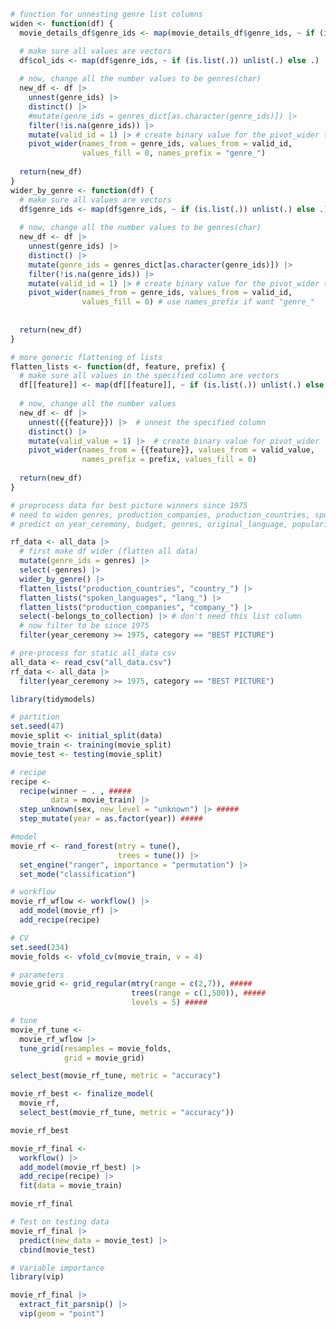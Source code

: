 

```r
# function for unnesting genre list columns
widen <- function(df) {
  movie_details_df$genre_ids <- map(movie_details_df$genre_ids, ~ if (is.list(.)) unlist(.) else .)

  # make sure all values are vectors
  df$col_ids <- map(df$genre_ids, ~ if (is.list(.)) unlist(.) else .)
    
  # now, change all the number values to be genres(char)
  new_df <- df |>
    unnest(genre_ids) |> 
    distinct() |>
    #mutate(genre_ids = genres_dict[as.character(genre_ids)]) |> 
    filter(!is.na(genre_ids)) |>
    mutate(valid_id = 1) |> # create binary value for the pivot_wider to use
    pivot_wider(names_from = genre_ids, values_from = valid_id, 
                values_fill = 0, names_prefix = "genre_")
  
  return(new_df)
}
wider_by_genre <- function(df) {
  # make sure all values are vectors
  df$genre_ids <- map(df$genre_ids, ~ if (is.list(.)) unlist(.) else .)
    
  # now, change all the number values to be genres(char)
  new_df <- df |>
    unnest(genre_ids) |> 
    distinct() |>
    mutate(genre_ids = genres_dict[as.character(genre_ids)]) |> 
    filter(!is.na(genre_ids)) |>
    mutate(valid_id = 1) |> # create binary value for the pivot_wider to use
    pivot_wider(names_from = genre_ids, values_from = valid_id, 
                values_fill = 0) # use names_prefix if want "genre_"
  
  
  return(new_df)
}

# more generic flattening of lists
flatten_lists <- function(df, feature, prefix) {
  # make sure all values in the specified column are vectors
  df[[feature]] <- map(df[[feature]], ~ if (is.list(.)) unlist(.) else .)
  
  # now, change all the number values 
  new_df <- df |> 
    unnest({{feature}}) |>  # unnest the specified column
    distinct() |> 
    mutate(valid_value = 1) |>  # create binary value for pivot_wider
    pivot_wider(names_from = {{feature}}, values_from = valid_value, 
                names_prefix = prefix, values_fill = 0)
  
  return(new_df)
}
```


```r
# preprocess data for best picture winners since 1975
# need to widen genres, production_companies, production_countries, spoken_languages
# predict on year_ceremony, budget, genres, original_language, popularity, production_companies, production_countries, revenue, runtime, spoken_langauges, vote_average, vote_count, release_month

rf_data <- all_data |>
  # first make df wider (flatten all data)
  mutate(genre_ids = genres) |>
  select(-genres) |>
  wider_by_genre() |>
  flatten_lists("production_countries", "country_") |>
  flatten_lists("spoken_languages", "lang_") |>
  flatten_lists("production_companies", "company_") |>
  select(-belongs_to_collection) |> # don't need this list column
  # now filter to be since 1975
  filter(year_ceremony >= 1975, category == "BEST PICTURE")

# pre-process for static all_data csv
all_data <- read_csv("all_data.csv")
rf_data <- all_data |>
  filter(year_ceremony >= 1975, category == "BEST PICTURE")
```

```r
library(tidymodels)

# partition
set.seed(47)
movie_split <- initial_split(data)
movie_train <- training(movie_split)
movie_test <- testing(movie_split)

# recipe
recipe <-
  recipe(winner ~ . , #####
         data = movie_train) |>
  step_unknown(sex, new_level = "unknown") |> #####
  step_mutate(year = as.factor(year)) #####

#model
movie_rf <- rand_forest(mtry = tune(),
                        trees = tune()) |>
  set_engine("ranger", importance = "permutation") |>
  set_mode("classification")

# workflow
movie_rf_wflow <- workflow() |>
  add_model(movie_rf) |>
  add_recipe(recipe)

# CV
set.seed(234)
movie_folds <- vfold_cv(movie_train, v = 4)

# parameters
movie_grid <- grid_regular(mtry(range = c(2,7)), #####
                           trees(range = c(1,500)), #####
                           levels = 5) #####

# tune
movie_rf_tune <- 
  movie_rf_wflow |>
  tune_grid(resamples = movie_folds,
            grid = movie_grid)

select_best(movie_rf_tune, metric = "accuracy")
```

```r
movie_rf_best <- finalize_model(
  movie_rf,
  select_best(movie_rf_tune, metric = "accuracy"))

movie_rf_best
```

```r
movie_rf_final <-
  workflow() |>
  add_model(movie_rf_best) |>
  add_recipe(recipe) |>
  fit(data = movie_train)

movie_rf_final
```

```r
# Test on testing data
movie_rf_final |>
  predict(new_data = movie_test) |>
  cbind(movie_test)
```

```r
# Variable importance
library(vip)

movie_rf_final |>
  extract_fit_parsnip() |>
  vip(geom = "point")
```










